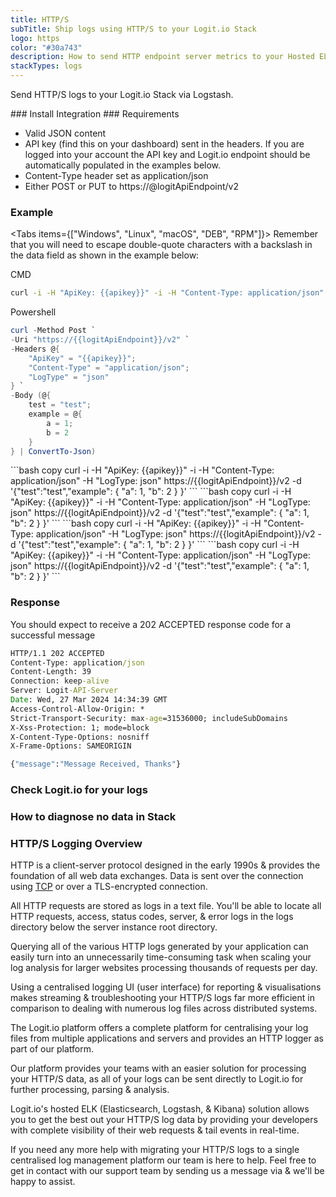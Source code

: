 ```yaml
---
title: HTTP/S
subTitle: Ship logs using HTTP/S to your Logit.io Stack
logo: https
color: "#30a743"
description: How to send HTTP endpoint server metrics to your Hosted ELK Logstash instance. Configure Metricbeat to send HTTP endpoint server metrics to Elasticsearch.
stackTypes: logs
---
```


Send HTTP/S logs to your Logit.io Stack via Logstash.

<Steps>
  ### Install Integration
  <InstallIntegration/>
  ### Requirements

  - Valid JSON content
  - API key (find this on your dashboard) sent in the headers. If you are logged into your account the API key and Logit.io endpoint should be automatically populated in the examples below.
  - Content-Type header set as application/json
  - Either POST or PUT to https://@logitApiEndpoint/v2

  ### Example

  <Tabs items={["Windows", "Linux", "macOS", "DEB", "RPM"]}>
  <Tab>
  Remember that you will need to escape double-quote characters with a backslash in the data field as shown in the example below:
              
  CMD
  ```bash copy
  curl -i -H "ApiKey: {{apikey}}" -i -H "Content-Type: application/json" -H "LogType: json" https://{{logitApiEndpoint}}/v2 -d "{\"test\":\"test\",\"example\": { \"a\": 1, \"b\": 2 } }"
  ```

  Powershell
  ```ps1 copy
  curl -Method Post `
  -Uri "https://{{logitApiEndpoint}}/v2" `
  -Headers @{
      "ApiKey" = "{{apikey}}";
      "Content-Type" = "application/json";
      "LogType" = "json"
  } `
  -Body (@{
      test = "test";
      example = @{
          a = 1;
          b = 2
      }
  } | ConvertTo-Json)
  ```
  </Tab>

  <Tab>
  ```bash copy
  curl -i -H "ApiKey: {{apikey}}" -i -H "Content-Type: application/json" -H "LogType: json" https://{{logitApiEndpoint}}/v2 -d '{"test":"test","example": { "a": 1, "b": 2 } }'
  ```
  </Tab>

  <Tab>
  ```bash copy
  curl -i -H "ApiKey: {{apikey}}" -i -H "Content-Type: application/json" -H "LogType: json" https://{{logitApiEndpoint}}/v2 -d '{"test":"test","example": { "a": 1, "b": 2 } }'
  ```
  </Tab>

  <Tab>
  ```bash copy
  curl -i -H "ApiKey: {{apikey}}" -i -H "Content-Type: application/json" -H "LogType: json" https://{{logitApiEndpoint}}/v2 -d '{"test":"test","example": { "a": 1, "b": 2 } }'
  ```
  </Tab>

  <Tab>
  ```bash copy
  curl -i -H "ApiKey: {{apikey}}" -i -H "Content-Type: application/json" -H "LogType: json" https://{{logitApiEndpoint}}/v2 -d '{"test":"test","example": { "a": 1, "b": 2 } }'
  ```
  </Tab>

  </Tabs>

  ### Response

  You should expect to receive a 202 ACCEPTED response code for a successful message

  ```cmd copy
  HTTP/1.1 202 ACCEPTED
  Content-Type: application/json
  Content-Length: 39
  Connection: keep-alive
  Server: Logit-API-Server
  Date: Wed, 27 Mar 2024 14:34:39 GMT
  Access-Control-Allow-Origin: *
  Strict-Transport-Security: max-age=31536000; includeSubDomains
  X-Xss-Protection: 1; mode=block
  X-Content-Type-Options: nosniff
  X-Frame-Options: SAMEORIGIN

  {"message":"Message Received, Thanks"}
  ```

  ### Check Logit.io for your logs

  <LaunchStack utmMedium="logs" utmCampaign="http" source="http" />

  ### How to diagnose no data in Stack

  <DiagnoseNoData />

</Steps>

### HTTP/S Logging Overview

HTTP is a client-server protocol designed in the early 1990s & provides 
the foundation of all web data exchanges. Data is sent over the connection 
using [TCP](/integrations/log-management/protocols/tcp) or over a TLS-encrypted connection.

All HTTP requests are stored as logs in a text file. You'll be able to locate 
all HTTP requests, access, status codes, server, & error logs in the 
logs directory below the server instance root directory.

Querying all of the various HTTP logs generated by your application 
can easily turn into an unnecessarily time-consuming task when scaling your 
log analysis for larger websites processing thousands of requests per day.

Using a centralised logging UI (user interface) for reporting & visualisations 
makes streaming & troubleshooting your HTTP/S logs far more efficient 
in comparison to dealing with numerous log files across distributed systems.

The Logit.io platform offers a complete platform for centralising your log 
files from multiple applications and servers and provides an HTTP logger 
as part of our platform.

Our platform provides your teams with an easier solution for processing 
your HTTP/S data, as all of your logs can be sent directly to Logit.io for 
further processing, parsing & analysis.

Logit.io's hosted ELK (Elasticsearch, Logstash, & Kibana) solution allows 
you to get the best out your HTTP/S log data by providing your developers 
with complete visibility of their web requests & tail events in real-time.

If you need any more help with migrating your HTTP/S logs to a single 
centralised log management platform our team is here to help. Feel free to 
get in contact with our support team by sending us a message via 
<IntercomButton text="via live chat" /> & we'll be happy to assist.
